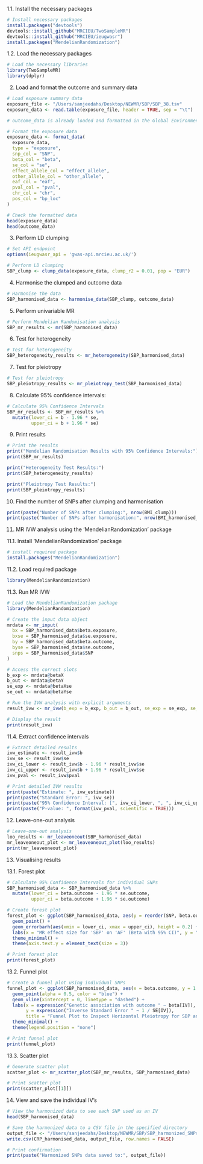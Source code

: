 1.1. Install the necessary packages

```r
# Install necessary packages
install.packages("devtools")
devtools::install_github("MRCIEU/TwoSampleMR")
devtools::install_github("MRCIEU/ieugwasr")
install.packages("MendelianRandomization")
```

1.2. Load the necessary packages

```r
# Load the necessary libraries
library(TwoSampleMR)
library(dplyr)

```


2. Load and format the outcome and summary data

```r
# Load exposure summary data
exposure_file <- "/Users/sanjeedahs/Desktop/NEWMR/SBP/SBP_38.tsv"
exposure_data <- read.table(exposure_file, header = TRUE, sep = "\t")

# outcome_data is already loaded and formatted in the Global Environment

# Format the exposure data
exposure_data <- format_data(
  exposure_data,
  type = "exposure",
  snp_col = "SNP",
  beta_col = "beta",
  se_col = "se",
  effect_allele_col = "effect_allele",
  other_allele_col = "other_allele",
  eaf_col = "eaf",
  pval_col = "pval",
  chr_col = "chr",
  pos_col = "bp_loc"
)

# Check the formatted data
head(exposure_data)
head(outcome_data)
```

3. Perform LD clumping

```r
# Set API endpoint
options(ieugwasr_api = 'gwas-api.mrcieu.ac.uk/')

# Perform LD clumping
SBP_clump <- clump_data(exposure_data, clump_r2 = 0.01, pop = "EUR")

```


4. Harmonise the clumped and outcome data

```r
# Harmonise the data
SBP_harmonised_data <- harmonise_data(SBP_clump, outcome_data)

```

5. Perform univariable MR

```r
# Perform Mendelian Randomisation analysis
SBP_mr_results <- mr(SBP_harmonised_data)

```

6. Test for heterogeneity

```r
# Test for heterogeneity
SBP_heterogeneity_results <- mr_heterogeneity(SBP_harmonised_data)
```

7. Test for pleiotropy

```r

# Test for pleiotropy
SBP_pleiotropy_results <- mr_pleiotropy_test(SBP_harmonised_data)

```

8. Calculate 95% confidence intervals: 

```r
# Calculate 95% Confidence Intervals
SBP_mr_results <- SBP_mr_results %>%
  mutate(lower_ci = b - 1.96 * se,
         upper_ci = b + 1.96 * se)

```

9. Print results

```r
# Print the results
print("Mendelian Randomisation Results with 95% Confidence Intervals:")
print(SBP_mr_results)

print("Heterogeneity Test Results:")
print(SBP_heterogeneity_results)

print("Pleiotropy Test Results:")
print(SBP_pleiotropy_results)

```

10. Find the number of SNPs after clumping and harmonisation
```r
print(paste("Number of SNPs after clumping:", nrow(BMI_clump)))
print(paste("Number of SNPs after harmonisation:", nrow(BMI_harmonised_data)))
```


11. MR IVW analysis using the 'MendelianRandomization' package

11.1. Install 'MendelianRandomization' package

```r
# install required package
install.packages("MendelianRandomization")
```

11.2. Load required package

```r
library(MendelianRandomization) 
```

11.3. Run MR IVW 

```r
# Load the MendelianRandomization package
library(MendelianRandomization)

# Create the input data object
mrdata <- mr_input(
  bx = SBP_harmonised_data$beta.exposure,
  bxse = SBP_harmonised_data$se.exposure,
  by = SBP_harmonised_data$beta.outcome,
  byse = SBP_harmonised_data$se.outcome,
  snps = SBP_harmonised_data$SNP
)

# Access the correct slots
b_exp <- mrdata@betaX
b_out <- mrdata@betaY
se_exp <- mrdata@betaXse
se_out <- mrdata@betaYse

# Run the IVW analysis with explicit arguments
result_ivw <- mr_ivw(b_exp = b_exp, b_out = b_out, se_exp = se_exp, se_out = se_out)

# Display the result
print(result_ivw)

```

11.4. Extract confidence intervals

```r
# Extract detailed results
ivw_estimate <- result_ivw$b
ivw_se <- result_ivw$se
ivw_ci_lower <- result_ivw$b - 1.96 * result_ivw$se
ivw_ci_upper <- result_ivw$b + 1.96 * result_ivw$se
ivw_pval <- result_ivw$pval

# Print detailed IVW results
print(paste("Estimate: ", ivw_estimate))
print(paste("Standard Error: ", ivw_se))
print(paste("95% Confidence Interval: [", ivw_ci_lower, ", ", ivw_ci_upper, "]", sep = ""))
print(paste("P-value: ", format(ivw_pval, scientific = TRUE)))

```

12. Leave-one-out analysis

```r
# Leave-one-out analysis
loo_results <- mr_leaveoneout(SBP_harmonised_data)
mr_leaveoneout_plot <- mr_leaveoneout_plot(loo_results)
print(mr_leaveoneout_plot)

```

13. Visualising results

13.1. Forest plot

```r
# Calculate 95% Confidence Intervals for individual SNPs
SBP_harmonised_data <- SBP_harmonised_data %>%
  mutate(lower_ci = beta.outcome - 1.96 * se.outcome,
         upper_ci = beta.outcome + 1.96 * se.outcome)

# Create forest plot
forest_plot <- ggplot(SBP_harmonised_data, aes(y = reorder(SNP, beta.outcome), x = beta.outcome)) +
  geom_point() +
  geom_errorbarh(aes(xmin = lower_ci, xmax = upper_ci), height = 0.2) +
  labs(x = "MR effect size for 'SBP' on 'AF' (Beta with 95% CI)", y = "SNP", title = "Forest Plot of MR Results for Individual SNPs for SBP and AF") +
  theme_minimal() +
  theme(axis.text.y = element_text(size = 3)) 

# Print forest plot
print(forest_plot)
```

13.2. Funnel plot

```r

# Create a funnel plot using individual SNPs
funnel_plot <- ggplot(SBP_harmonised_data, aes(x = beta.outcome, y = 1 / se.outcome)) +
  geom_point(alpha = 0.5, color = "blue") +
  geom_vline(xintercept = 0, linetype = "dashed") +
  labs(x = expression("Genetic association with outcome " ~ beta[IV]), 
       y = expression("Inverse Standard Error " ~ 1 / SE[IV]), 
       title = "Funnel Plot to Inspect Horizontal Pleiotropy for SBP and AF") +
  theme_minimal() +
  theme(legend.position = "none")  

# Print funnel plot
print(funnel_plot)
```
13.3. Scatter plot
```r
# Generate scatter plot
scatter_plot <- mr_scatter_plot(SBP_mr_results, SBP_harmonised_data)

# Print scatter plot
print(scatter_plot[[1]]) 
```

14. View and save the individual IV's

```r
# View the harmonized data to see each SNP used as an IV
head(SBP_harmonised_data)

# Save the harmonized data to a CSV file in the specified directory
output_file <- "/Users/sanjeedahs/Desktop/NEWMR/SBP/SBP_harmonized_SNPs.csv"
write.csv(CRP_harmonised_data, output_file, row.names = FALSE)

# Print confirmation
print(paste("Harmonized SNPs data saved to:", output_file))
```